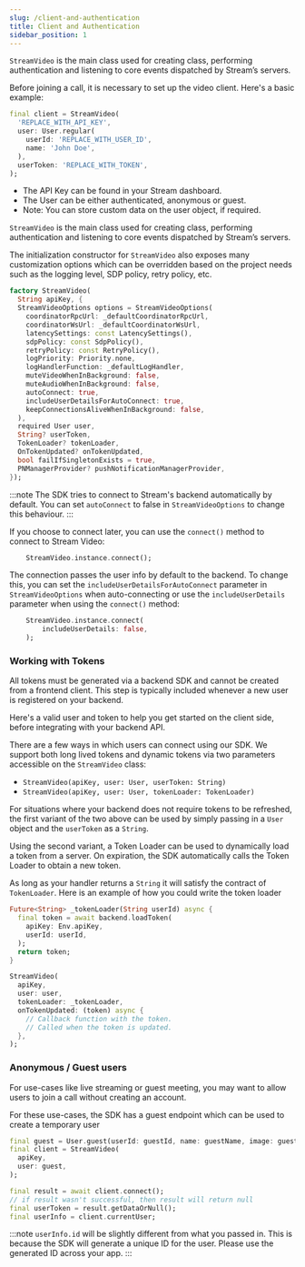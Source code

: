 ```yaml
---
slug: /client-and-authentication
title: Client and Authentication
sidebar_position: 1
---
```



`StreamVideo` is the main class used for creating class, performing authentication and listening to core events dispatched by Stream’s servers.

Before joining a call, it is necessary to set up the video client. Here's a basic example:

 ```dart
 final client = StreamVideo(
   'REPLACE_WITH_API_KEY',
   user: User.regular(
     userId: 'REPLACE_WITH_USER_ID',
     name: 'John Doe',
   ),
   userToken: 'REPLACE_WITH_TOKEN',
 );
 ```

* The API Key can be found in your Stream dashboard.
* The User can be either authenticated, anonymous or guest.
* Note: You can store custom data on the user object, if required.

`StreamVideo` is the main class used for creating class, performing authentication and listening to core events dispatched by Stream’s servers.

The initialization constructor for `StreamVideo` also exposes many customization options which can be overridden based on the project needs such as the logging level, SDP policy, retry policy, etc.

```dart
factory StreamVideo(
  String apiKey, {
  StreamVideoOptions options = StreamVideoOptions(
    coordinatorRpcUrl: _defaultCoordinatorRpcUrl,
    coordinatorWsUrl: _defaultCoordinatorWsUrl,
    latencySettings: const LatencySettings(),
    sdpPolicy: const SdpPolicy(),
    retryPolicy: const RetryPolicy(),
    logPriority: Priority.none,
    logHandlerFunction: _defaultLogHandler,
    muteVideoWhenInBackground: false,
    muteAudioWhenInBackground: false,
    autoConnect: true,
    includeUserDetailsForAutoConnect: true,
    keepConnectionsAliveWhenInBackground: false,
  ),
  required User user,
  String? userToken,
  TokenLoader? tokenLoader,
  OnTokenUpdated? onTokenUpdated,
  bool failIfSingletonExists = true,
  PNManagerProvider? pushNotificationManagerProvider,
});
```

:::note
The SDK tries to connect to Stream's backend automatically by default. You can set `autoConnect` to false in `StreamVideoOptions` to change this behaviour.
:::

If you choose to connect later, you can use the `connect()` method to connect to Stream Video:

```dart
    StreamVideo.instance.connect();
```

The connection passes the user info by default to the backend.
To change this, you can set the `includeUserDetailsForAutoConnect` parameter in `StreamVideoOptions` when auto-connecting
or use the `includeUserDetails` parameter when using the `connect()` method:

```dart
    StreamVideo.instance.connect(
        includeUserDetails: false,
    );
```

### Working with Tokens

All tokens must be generated via a backend SDK and cannot be created from a frontend client. This step is typically included whenever a new user is registered on your backend.

Here's a valid user and token to help you get started on the client side, before integrating with your backend API.

<TokenSnippet sampleApp='meeting' displayStyle='credentials'/>

There are a few ways in which users can connect using our SDK.
We support both long lived tokens and dynamic tokens via two parameters accessible on the `StreamVideo` class:

- `StreamVideo(apiKey, user: User, userToken: String)`
- `StreamVideo(apiKey, user: User, tokenLoader: TokenLoader)`

For situations where your backend does not require tokens to be refreshed, the first variant of the two above can be used by simply passing in a `User` object and the `userToken` as a `String`.

Using the second variant, a Token Loader can be used to dynamically load a token from a server. On expiration, the SDK automatically calls the Token Loader to obtain a new token.

As long as your handler returns a `String` it will satisfy the contract of `TokenLoader`.
Here is an example of how you could write the token loader

```dart
Future<String> _tokenLoader(String userId) async {
  final token = await backend.loadToken(
    apiKey: Env.apiKey,
    userId: userId,
  );
  return token;
}
```

```dart
StreamVideo(
  apiKey, 
  user: user, 
  tokenLoader: _tokenLoader,
  onTokenUpdated: (token) async {
    // Callback function with the token.
    // Called when the token is updated.
  },
);
```

### Anonymous / Guest users

For use-cases like live streaming or guest meeting, you may want to allow users to join a call without creating an account.

For these use-cases, the SDK has a guest endpoint which can be used to create a temporary user

```dart
final guest = User.guest(userId: guestId, name: guestName, image: guestImage);
final client = StreamVideo(
  apiKey,
  user: guest,
);

final result = await client.connect();
// if result wasn't successful, then result will return null
final userToken = result.getDataOrNull();
final userInfo = client.currentUser;
```

:::note
`userInfo.id` will be slightly different from what you passed in. This is because the SDK will generate a unique ID for the user.
Please use the generated ID across your app.
:::

